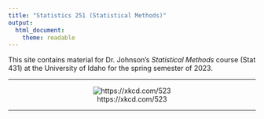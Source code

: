 ```yaml
---
title: "Statistics 251 (Statistical Methods)"
output: 
  html_document: 
    theme: readable
---
```


This site contains material for Dr. Johnson's *Statistical Methods* course (Stat 431) at the University of Idaho for the spring semester of 2023.

***

<center>

![https://xkcd.com/523](http://imgs.xkcd.com/comics/decline.png)

</center>

***

